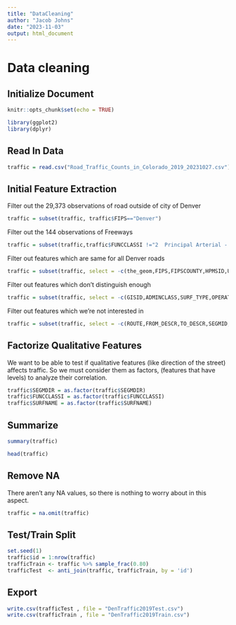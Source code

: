 ```yaml
---
title: "DataCleaning"
author: "Jacob Johns"
date: "2023-11-03"
output: html_document
---
```


# Data cleaning

## Initialize Document

```r
knitr::opts_chunk$set(echo = TRUE)

library(ggplot2)
library(dplyr)
```

## Read In Data

```r
traffic = read.csv("Road_Traffic_Counts_in_Colorado_2019_20231027.csv")
```

## Initial Feature Extraction

Filter out the 29,373 observations of road outside of city of Denver

```r
traffic = subset(traffic, traffic$FIPS=="Denver")
```

Filter out the 144 observations of Freeways

```r
traffic = subset(traffic,traffic$FUNCCLASSI !="2  Principal Arterial - Fwys and Expwys")
```

Filter out features which are same for all Denver roads

```r
traffic = subset(traffic, select = -c(the_geom,FIPS,FIPSCOUNTY,HPMSID,URBAN,POPULATION,SPECIALSYS,GOVLEVEL,AADTYR,FORESTROUT,FundID))
```

Filter out features which don't distinguish enough

```r
traffic = subset(traffic, select = -c(GISID,ADMINCLASS,SURF_TYPE,OPERATION,NHSDESIG,JURSPLIT,LRSROUTE,BUILTYR))
```

Filter out features which we're not interested in

```r
traffic = subset(traffic, select = -c(ROUTE,FROM_DESCR,TO_DESCR,SEGMID,IRI,COUNTSTATI))
```

## Factorize Qualitative Features

We want to be able to test if qualitative features (like direction of the street) affects traffic. So we must consider them as factors, (features that have levels) to analyze their correlation.

```r
traffic$SEGMDIR = as.factor(traffic$SEGMDIR)
traffic$FUNCCLASSI = as.factor(traffic$FUNCCLASSI)
traffic$SURFNAME = as.factor(traffic$SURFNAME)
```

## Summarize

```r
summary(traffic)
```

```r
head(traffic)
```

## Remove NA

There aren't any NA values, so there is nothing to worry about in this aspect.

```r
traffic = na.omit(traffic)
```

## Test/Train Split

```r
set.seed(1)
traffic$id = 1:nrow(traffic)
trafficTrain <- traffic %>% sample_frac(0.80)
trafficTest  <- anti_join(traffic, trafficTrain, by = 'id')
```

## Export

```r
write.csv(trafficTest , file = "DenTraffic2019Test.csv")
write.csv(trafficTrain , file = "DenTraffic2019Train.csv")
```
